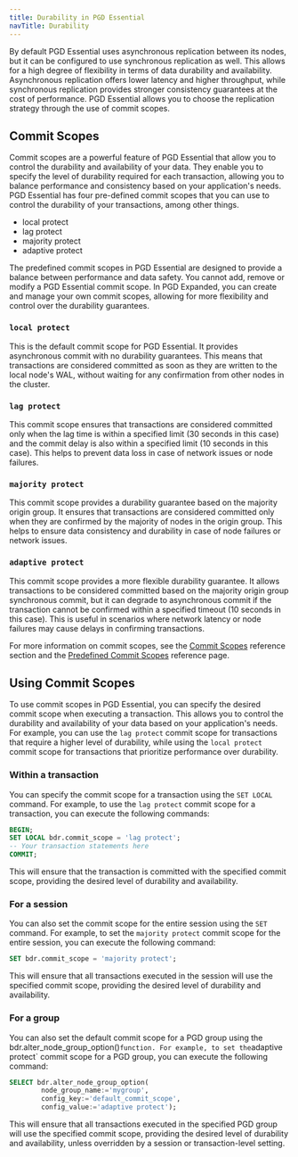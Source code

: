 ```yaml
---
title: Durability in PGD Essential
navTitle: Durability
---
```


By default PGD Essential uses asynchronous replication between its nodes, but it can be configured to use synchronous replication as well. This allows for a high degree of flexibility in terms of data durability and availability. Asynchronous replication offers lower latency and higher throughput, while synchronous replication provides stronger consistency guarantees at the cost of performance. PGD Essential allows you to choose the replication strategy through the use of commit scopes.

## Commit Scopes

Commit scopes are a powerful feature of PGD Essential that allow you to control the durability and availability of your data. They enable you to specify the level of durability required for each transaction, allowing you to balance performance and consistency based on your application's needs. PGD Essential has four pre-defined commit scopes that you can use to control the durability of your transactions, among other things.

- local protect
- lag protect
- majority protect
- adaptive protect

The predefined commit scopes in PGD Essential are designed to provide a balance between performance and data safety. You cannot add, remove or modify a PGD Essential commit scope. In PGD Expanded, you can create and manage your own commit scopes, allowing for more flexibility and control over the durability guarantees.

### `local protect`

This is the default commit scope for PGD Essential. It provides asynchronous commit with no durability guarantees. This means that transactions are considered  committed as soon as they are written to the local node's WAL, without waiting for any confirmation from other nodes in the cluster.

### `lag protect`

This commit scope ensures that transactions are considered committed only when the lag time is within a specified limit (30 seconds in this case) and the commit delay is also within a specified limit (10 seconds in this case). This helps to prevent data loss in case of network issues or node failures.

### `majority protect`

This commit scope provides a durability guarantee based on the majority origin group. It ensures that transactions are considered committed only when they are confirmed by the majority of nodes in the origin group. This helps to ensure data consistency and durability in case of node failures or network issues.

### `adaptive protect`

This commit scope provides a more flexible durability guarantee. It allows transactions to be considered committed based on the majority origin group synchronous commit, but it can degrade to asynchronous commit if the transaction cannot be confirmed within a specified timeout (10 seconds in this case). This is useful in scenarios where network latency or node failures may cause delays in confirming transactions.

For more information on commit scopes, see the [Commit Scopes](/pgd/6/reference/commit-scopes/) reference section and the [Predefined Commit Scopes](/pgd/6/reference/commit-scopes/predefined-commit-scopes/) reference page.

## Using Commit Scopes

To use commit scopes in PGD Essential, you can specify the desired commit scope when executing a transaction. This allows you to control the durability and availability of your data based on your application's needs. For example, you can use the `lag protect` commit scope for transactions that require a higher level of durability, while using the `local protect` commit scope for transactions that prioritize performance over durability.

### Within a transaction

You can specify the commit scope for a transaction using the `SET LOCAL` command. For example, to use the `lag protect` commit scope for a transaction, you can execute the following commands:

```sql
BEGIN;
SET LOCAL bdr.commit_scope = 'lag protect';
-- Your transaction statements here
COMMIT;
```

This will ensure that the transaction is committed with the specified commit scope, providing the desired level of durability and availability.

### For a session

You can also set the commit scope for the entire session using the `SET` command. For example, to set the `majority protect` commit scope for the entire session, you can execute the following command:

```sql
SET bdr.commit_scope = 'majority protect';
```

This will ensure that all transactions executed in the session will use the specified commit scope, providing the desired level of durability and availability.

### For a group

You can also set the default commit scope for a PGD group using the bdr.alter_node_group_option()` function. For example, to set the `adaptive protect` commit scope for a PGD group, you can execute the following command:

```sql
SELECT bdr.alter_node_group_option(
        node_group_name:='mygroup',
        config_key:='default_commit_scope',
        config_value:='adaptive protect');
```

This will ensure that all transactions executed in the specified PGD group will use the specified commit scope, providing the desired level of durability and availability, unless overridden by a session or transaction-level setting.

